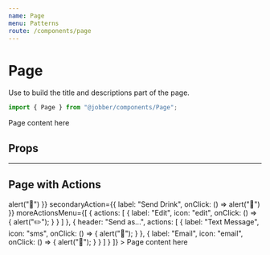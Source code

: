 ```yaml
---
name: Page
menu: Patterns
route: /components/page
---
```



# Page

<ComponentStatus stage="pre" responsive="no" accessible="yes" />

Use to build the title and descriptions part of the page.

```ts
import { Page } from "@jobber/components/Page";
```

<Playground>
  <Page
    title="Notifications"
    intro="Improve job completion rates, stop chasing payments, and boost your customer service by automatically communicating with your clients at key points before, during, and after a job. Read more about Notifications by visiting our [Help Center](https://help.getjobber.com/hc/en-us/articles/115009737128)."
  >
    <Text>Page content here</Text>
  </Page>
</Playground>

## Props

<Props of={Page} />

---

## Page with Actions

<Playground>
  <Page
    title="Get to work!"
    intro="This isn't just talk. Get into action with some buttons and menus."
    primaryAction={{ label: "Send Food", onClick: () => alert("🥨") }}
    secondaryAction={{ label: "Send Drink", onClick: () => alert("🍹") }}
    moreActionsMenu={[
      {
        actions: [
          {
            label: "Edit",
            icon: "edit",
            onClick: () => {
              alert("✏️");
            }
          }
        ]
      },
      {
        header: "Send as...",
        actions: [
          {
            label: "Text Message",
            icon: "sms",
            onClick: () => {
              alert("📱");
            }
          },
          {
            label: "Email",
            icon: "email",
            onClick: () => {
              alert("📨");
            }
          }
        ]
      }
    ]}
  >
    <Text>Page content here</Text>
  </Page>
</Playground>
